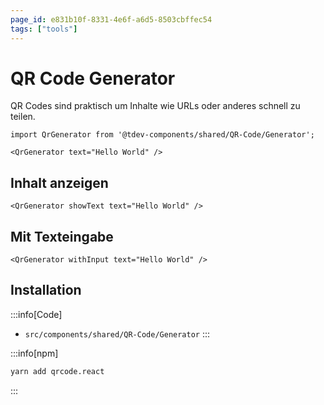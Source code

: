 ```yaml
---
page_id: e831b10f-8331-4e6f-a6d5-8503cbffec54
tags: ["tools"]
---
```



# QR Code Generator

QR Codes sind praktisch um Inhalte wie URLs oder anderes schnell zu teilen. 

```mdx
import QrGenerator from '@tdev-components/shared/QR-Code/Generator';

<QrGenerator text="Hello World" />
```

<BrowserWindow>
    <Generator text="Hello World" />
</BrowserWindow>

## Inhalt anzeigen

```mdx
<QrGenerator showText text="Hello World" />
```

<BrowserWindow>
    <Generator showText text="Hello World" />
</BrowserWindow>

## Mit Texteingabe

```mdx
<QrGenerator withInput text="Hello World" />
```

<BrowserWindow>
    <Generator withInput text="Hello World" />
</BrowserWindow>


## Installation

:::info[Code]
- `src/components/shared/QR-Code/Generator`
:::

:::info[npm]
```bash
yarn add qrcode.react
```
:::